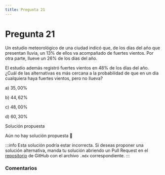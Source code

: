 ```yaml
---
title: Pregunta 21
---
```



# Pregunta 21

Un estudio meteorológico de una ciudad indicó que, de los días del año que presentan lluvia, un $13 \%$ de ellos va acompañado de fuertes vientos. Por otra parte, llueve un $26 \%$ de los días del año.

El estudio además registró fuertes vientos en $48 \%$ de los días del año.
¿Cuál de las alternativas es más cercana a la probabilidad de que en un día cualquiera haya fuertes vientos, pero no llueva?

a) $35,00 \%$

b) $44,62 \%$

c) $48,00 \%$

d) $60,30 \%$

<MDXDetails>
<summary>Solución propuesta</summary>

Aún no hay solución propuesta 🥲

:::info 
Esta solución podría estar incorrecta. Si deseas proponer una solución alternativa, manda tu solución abriendo
un Pull Request en el [repositorio](https://github.com/crow-rojas/apuntes-fundamentals/pulls) de GitHub con el archivo
`.mdx` correspondiente. 
:::

</MDXDetails>

### Comentarios

<Disqus
  url="https://crow-rojas.github.io/apuntes-fundamentals/docs/Probabilidades y Estadística/exercises/2017-2/p21"
  identifier="Probabilidades y Estadística/exercises/2017-2/p21"
  title="2017-2 Probabilidades y Estadística - Pregunta 21"
/>
